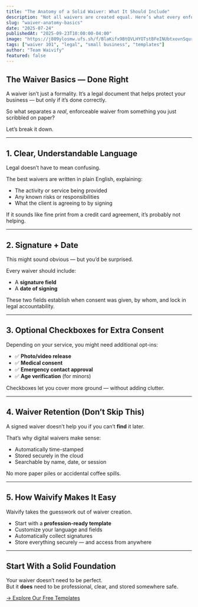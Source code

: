 ```yaml
---
title: "The Anatomy of a Solid Waiver: What It Should Include"
description: "Not all waivers are created equal. Here’s what every enforceable, professional waiver should include — and how to get started fast."
slug: "waiver-anatomy-basics"
date: "2025-07-24"
publishedAt: "2025-09-23T10:00:00-04:00"
image: "https://j809ylosmw.ufs.sh/f/BlaKifx9BtQVLHYOTstBFeINUbtxovnSqurkJsX3QVCA0RdY"
tags: ["waiver 101", "legal", "small business", "templates"]
author: "Team Waivify"
featured: false
---
```


## The Waiver Basics — Done Right

A waiver isn’t just a formality. It’s a legal document that helps protect your business — but only if it’s done correctly.

So what separates a *real*, enforceable waiver from something you just scribbled on paper?

Let’s break it down.

---

## 1. Clear, Understandable Language

Legal doesn’t have to mean confusing.

The best waivers are written in plain English, explaining:

- The activity or service being provided  
- Any known risks or responsibilities  
- What the client is agreeing to by signing

If it sounds like fine print from a credit card agreement, it’s probably not helping.

---

## 2. Signature + Date

This might sound obvious — but you’d be surprised.

Every waiver should include:

- A **signature field**  
- A **date of signing**

These two fields establish when consent was given, by whom, and lock in legal accountability.

---

## 3. Optional Checkboxes for Extra Consent

Depending on your service, you might need additional opt-ins:

- ✅ **Photo/video release**  
- ✅ **Medical consent**  
- ✅ **Emergency contact approval**  
- ✅ **Age verification** (for minors)

Checkboxes let you cover more ground — without adding clutter.

---

## 4. Waiver Retention (Don’t Skip This)

A signed waiver doesn’t help you if you can’t **find** it later.

That’s why digital waivers make sense:
- Automatically time-stamped  
- Stored securely in the cloud  
- Searchable by name, date, or session

No more paper piles or accidental coffee spills.

---

## 5. How Waivify Makes It Easy

Waivify takes the guesswork out of waiver creation.

- Start with a **profession-ready template**  
- Customize your language and fields  
- Automatically collect signatures  
- Store everything securely — and access from anywhere

---

## Start With a Solid Foundation

Your waiver doesn’t need to be perfect.  
But it **does** need to be professional, clear, and stored somewhere safe.

[→ Explore Our Free Templates](https://waivify.com)

